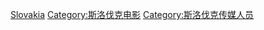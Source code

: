 [[Category:各国电影人|Slovakia]]
[[Category:斯洛伐克电影|Category:斯洛伐克电影]]
[[Category:斯洛伐克传媒人员|Category:斯洛伐克传媒人员]]